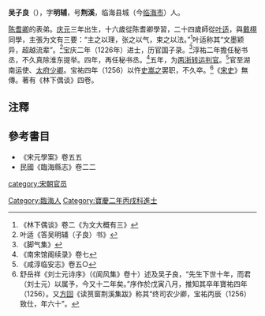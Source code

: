'''吴子良'''（{{bd|1197年||1256年||W}}），字'''明辅'''，号'''荆溪'''，临海县城（今[[临海市|临海市]]）人。

[[陈耆卿|陈耆卿]]的表弟。[[慶元_(年號)|庆元]]三年出生，十六歲從陈耆卿學習，二十四歲師從[[叶适|叶适]]，與[[戴栩|戴栩]]同學，主張为文有三要：“主之以理，张之以气，束之以法。”<ref>《林下偶谈》卷二《为文大概有三》</ref>叶适称其“文墨颖异，超越流辈”。<ref>叶适《答吴明辅（子良）书》</ref>宝庆二年（1226年）进士，历官国子录。<ref>《脚气集》</ref>淳祐二年擔任秘书丞，不久真除淮东提举。四年，再任秘书丞。<ref>《南宋馆阁续录》卷七</ref>五年，为[[两浙转运判官|两浙转运判官]]。<ref>《咸淳临安志》卷五○</ref>官至湖南运使、[[太府卿|太府少卿]]。宝祐四年（1256）以忤[[史嵩之|史嵩之]]罢职，不久卒。<ref>舒岳祥《刘士元诗序》（《阆风集》卷十）述及吴子良，“先生下世十年，而君（刘士元）以属予，今又十二年矣。”序作於戊寅八月，推知其卒年寶祐四年（1256）。又[[方回|方回]]《读筼窗荆溪集跋》称其“终司农少卿，宝祐丙辰（1256）致仕，年六十”。</ref>《[[宋史|宋史]]》無傳。著有《林下偶谈》四卷。

== 注釋 ==
{{reflist|2}}

==參考書目==
* 《宋元學案》卷五五
* 民國《臨海縣志》卷二二

{{normdaten}}
{{DEFAULTSORT:wu ziliang}}
[[category:宋朝官员|category:宋朝官员]]
[[Category:臨海人|Category:臨海人]]
[[Category:寶慶二年丙戌科進士|Category:寶慶二年丙戌科進士]]
{{宋朝人物小作品}}